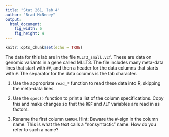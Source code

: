 ```yaml
---
title: "Stat 261, lab 4"
author: "Brad McNeney"
output: 
  html_document:
    fig_width: 6
    fig_height: 4
---
```


```r
knitr::opts_chunk$set(echo = TRUE)
```


The data for this lab are in the file `MLLT3_small.vcf`. These are data
on genomic variants in a gene called MLLT3. The file 
includes many meta-data lines that start with `##`, and then a
header for the data columns that starts with `#`. The 
separator for the data columns is the tab character.

1. Use the appropriate `read_*` function to read these data into R, skipping the
meta-data lines.

2. Use the `spec()` function to print a list of the column specifications. 
Copy this and make changes so that the `REF` and `ALT` variables 
are read in as factors.


3. Rename the first column `CHROM`. Hint: Beware the #-sign in the column name. This
is what the text calls a "nonsyntactic" name. How do you refer to such a name?
